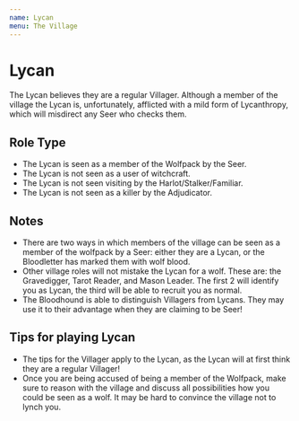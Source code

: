 ```yaml
---
name: Lycan
menu: The Village
---
```


# Lycan

The Lycan believes they are a regular Villager. Although a member of the
village the Lycan is, unfortunately, afflicted with a mild form of
Lycanthropy, which will misdirect any Seer who checks them.

## Role Type

  - The Lycan is seen as a member of the Wolfpack by the Seer.
  - The Lycan is not seen as a user of witchcraft.
  - The Lycan is not seen visiting by the Harlot/Stalker/Familiar.
  - The Lycan is not seen as a killer by the Adjudicator.

## Notes

  - There are two ways in which members of the village can be seen as a
    member of the wolfpack by a Seer: either they are a Lycan, or the
    Bloodletter has marked them with wolf blood.
  - Other village roles will not mistake the Lycan for a wolf. These
    are: the Gravedigger, Tarot Reader, and Mason Leader. The first 2
    will identify you as Lycan, the third will be able to recruit you as
    normal.
  - The Bloodhound is able to distinguish Villagers from Lycans. They
    may use it to their advantage when they are claiming to be Seer\!

## Tips for playing Lycan

  - The tips for the Villager apply to the Lycan, as the Lycan will at
    first think they are a regular Villager\!
  - Once you are being accused of being a member of the Wolfpack, make
    sure to reason with the village and discuss all possibilities how
    you could be seen as a wolf. It may be hard to convince the village
    not to lynch you.
